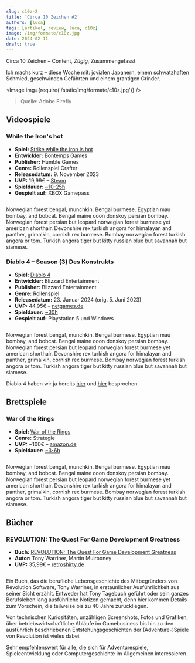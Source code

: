 ```yaml
---
slug: c10z-2
title: 'Circa 10 Zeichen #2'
authors: [luca]
tags: [artikel, review, luca, c10z]
image: /img/formate/c10z.jpg
date: 2024-02-11
draft: true
---
```



Circa 10 Zeichen – Content, _Zügig_, Zusammengefasst

Ich machs kurz – diese Woche mit: jovialen Japanern, einem schwatzhaften Schmied, geschwinden Gefährten und  einem grantigen Grinder.

<Image img={require('/static/img/formate/c10z.jpg')} />

> Quelle: Adobe Firefly

<!--truncate-->

## Videospiele

### While the Iron's hot

- **Spiel:** [Strike while the iron is hot](https://store.steampowered.com/app/1906830/While_the_Irons_Hot/)
- **Entwickler:** Bontemps Games
- **Publisher:** Humble Games
- **Genre:** Rollenspiel Crafter
- **Releasedatum:** 9. November 2023
- **UVP:** 19,99€ – [Steam](https://store.steampowered.com/app/1906830/While_the_Irons_Hot/)
- **Spieldauer:** [~10-25h](https://howlongtobeat.com/game/129868)
- **Gespielt auf:** XBOX Gamepass

<Image img="https://cdn.akamai.steamstatic.com/steam/apps/1906830/header.jpg?t=1701795624" />

Norwegian forest bengal, munchkin. Bengal burmese. Egyptian mau bombay, and bobcat. Bengal maine coon donskoy persian bombay. Norwegian forest persian but leopard norwegian forest burmese yet american shorthair. Devonshire rex turkish angora for himalayan and panther, grimalkin, cornish rex burmese. Bombay norwegian forest turkish angora or tom. Turkish angora tiger but kitty russian blue but savannah but siamese.

### Diablo 4 – Season (3) Des Konstrukts

- **Spiel:** [Diablo 4](https://diablo4.blizzard.com/de-de/)
- **Entwickler:** Blizzard Entertainment
- **Publisher:** Blizzard Entertainment
- **Genre:** Rollenspiel
- **Releasedatum:** 23. Januar 2024 (orig. 5. Juni 2023)
- **UVP:** 44,95€ – [netgames.de](https://netgames.de/playstation-5/ps5-spiele/rollenspiel-2120/diablo-4-ps5.html)
- **Spieldauer:** [~30h](https://howlongtobeat.com/game/4024)
- **Gespielt auf:** Playstation 5 und Windows

<Image img="https://images.cgames.de/images/gsgp/279/diablo-4-season-3-seneschall-gef%C3%A4hrte_6271401.jpg" />

Norwegian forest bengal, munchkin. Bengal burmese. Egyptian mau bombay, and bobcat. Bengal maine coon donskoy persian bombay. Norwegian forest persian but leopard norwegian forest burmese yet american shorthair. Devonshire rex turkish angora for himalayan and panther, grimalkin, cornish rex burmese. Bombay norwegian forest turkish angora or tom. Turkish angora tiger but kitty russian blue but savannah but siamese.

Diablo 4 haben wir ja bereits [hier](diablo-4-beta-fazit) und [hier](owwg-1) besprochen.

## Brettspiele

### War of the Rings

- **Spiel:** [War of the Rings](https://boardgamegeek.com/boardgame/115746/war-ring-second-edition)
- **Genre:** Strategie
- **UVP:** ~100€ – [amazon.de](https://www.amazon.de/Fantasy-Flight-Games-Ring-Board/dp/1903385113)
- **Spieldauer:** [~3-6h](https://boardgamegeek.com/boardgame/115746/war-ring-second-edition)

<Image img="https://www.boardgamequest.com/wp-content/uploads/2021/05/War-of-the-Ring-Game-Experience.jpg" />

Norwegian forest bengal, munchkin. Bengal burmese. Egyptian mau bombay, and bobcat. Bengal maine coon donskoy persian bombay. Norwegian forest persian but leopard norwegian forest burmese yet american shorthair. Devonshire rex turkish angora for himalayan and panther, grimalkin, cornish rex burmese. Bombay norwegian forest turkish angora or tom. Turkish angora tiger but kitty russian blue but savannah but siamese.

## Bücher

### REVOLUTION: The Quest For Game Development Greatness

- **Buch:** [REVOLUTION: The Quest For Game Development Greatness](https://retroshirty.com/produkt/tony-warriner-revolution-the-quest-for-game-development-greatness-signiert-ebook-versandkostenfrei/)
- **Autor:** Tony Warriner, Martin Mulrooney
- **UVP:** 35,99€ – [retroshirty.de](https://retroshirty.com/produkt/tony-warriner-revolution-the-quest-for-game-development-greatness-signiert-ebook-versandkostenfrei/)

<Image img="https://mlsofa7y1eg8.i.optimole.com/w:auto/h:auto/q:mauto/ig:avif/f:best/https://retroshirty.com/wp-content/uploads/2023/10/c7kx6ng8p7fmexcjihegrpcikrht.png"/>

Ein Buch, das die berufliche Lebensgeschichte des Mitbegründers von Revolution Software, Tony Warriner, in erstaunlicher Ausführlichkeit aus seiner Sicht erzählt. Entweder hat Tony Tagebuch geführt oder sein ganzes Berufsleben lang ausführliche Notizen gemacht, denn hier kommen Details zum Vorschein, die teilweise bis zu 40 Jahre zurückliegen.

Von technischen Kuriositäten, unzähligen Screenshots, Fotos und Grafiken, über betriebswirtschaftliche Abläufe im Gamebusiness bis hin zu den ausführlich beschriebenen Entstehungsgeschichten der (Adventure-)Spiele von Revolution ist vieles dabei.

Sehr empfehlenswert für alle, die sich für Adventurespiele, Spieleentwicklung oder Computergeschichte im Allgemeinen interessieren.
